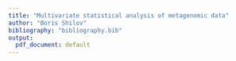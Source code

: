 ```yaml
---
title: "Multivariate statistical analysis of metagenomic data"
author: "Boris Shilov"
bibliography: "bibliography.bib"
output:
  pdf_document: default
---
```


```r

```

